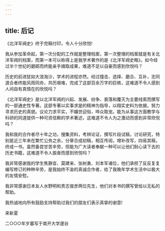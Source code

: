 ```yaml
---
---
---
```

title: 后记
---




《北洋军阀史》终于完稿付印，令人十分欣悦!

我从参加革命起，第一次分配的工作就是整理档案，第一次整理的档案就是有关北洋军阀的档案，而第一本可以称得上是我学术著作的是《北洋军阀史略》。如今经过半个世纪的磨砺而终能亲手摘取成果，难道不足以自豪而感到欣悦吗？

历史的前进犹如大浪淘沙，学术的进程亦然。经过撞击、选择、磨合、互补，志同道合者终能风雨同舟，共历艰难，完成了这部百余万字的巨帙，这难道不令人感到人间自有真情在的欣悦吗？

《北洋军阀史》是以北洋军阀的兴起、发展、纷争、衰落和覆灭为主要线索而撰写的一部通史性专著。这部专著以实事求是的精神为指导，以翔实史料为依据，努力寻求历史的真貌。议论力求平实，不媚世迎俗，哗众取宠。能为从事这方面教学与科研的同道提供一种可资信赖的学术著述，这难道不令人为之激动而感到非常欣悦吗？

我和我的合作者尽十年之功，搜集资料，考辨论证，撰写片段试稿，讨论研究，特别是近三年来在繁忙公务之余，分章合成初稿，相互传阅，增补改写，四易其稿，终成一书。虽然备尝甘苦辛劳，但能为广大读者奉献一种可以让他们耐心读下去的历史书籍，这难道不令人振奋而感到欣悦吗？

我非常感谢我的学生焦静宜、莫建来、张树勇、刘本军诸位，他们承担了反反复复编写修订的种种辛劳，是我始终不渝的真诚合作者，给了我晚年学术生活中以极大的友情安慰。

我非常感谢日本友人水野明和贵志俊彦两位先生，他们对本书的撰写曾给以无私的帮助。

我热诚地向所有鼓励支持帮助过我们的朋友们表示真挚的谢意!

来新夏

二○○○年岁暮写于南开大学邃谷